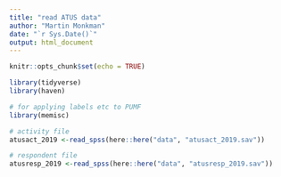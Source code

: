 ```yaml
---
title: "read ATUS data"
author: "Martin Monkman"
date: "`r Sys.Date()`"
output: html_document
---
```


```r
knitr::opts_chunk$set(echo = TRUE)

library(tidyverse)
library(haven)

# for applying labels etc to PUMF
library(memisc)

```


```r
# activity file
atusact_2019 <-read_spss(here::here("data", "atusact_2019.sav"))

# respondent file
atusresp_2019 <-read_spss(here::here("data", "atusresp_2019.sav"))
```


```r



```

